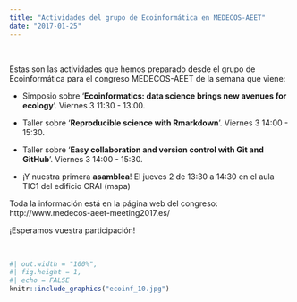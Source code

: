 ```yaml
---
title: "Actividades del grupo de Ecoinformática en MEDECOS-AEET"
date: "2017-01-25"
---
```


<br>

Estas son las actividades que hemos preparado desde el grupo de Ecoinformática para el congreso MEDECOS-AEET de la semana que viene:

- Simposio sobre ‘**Ecoinformatics: data science brings new avenues for ecology**’. Viernes 3 11:30 - 13:00.

- Taller sobre ‘**Reproducible science with Rmarkdown**’. Viernes 3 14:00 - 15:30.

- Taller sobre ‘**Easy collaboration and version control with Git and GitHub**’. Viernes 3 14:00 - 15:30.

- ¡Y nuestra primera **asamblea**! El jueves 2 de 13:30 a 14:30 en el aula TIC1 del edificio CRAI (mapa)

Toda la información está en la página web del congreso: http://www.medecos-aeet-meeting2017.es/

¡Esperamos vuestra participación!


<br>

```r
#| out.width = "100%",
#| fig.height = 1,
#| echo = FALSE
knitr::include_graphics("ecoinf_10.jpg")
```

